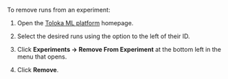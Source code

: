 To remove runs from an experiment:

1. Open the [Toloka ML platform](https://tolokamodels.tech/) homepage.

2. Select the desired runs using the option to the left of their ID.

3. Click **Experiments → Remove From Experiment** at the bottom left in the menu that opens.

4. Click **Remove**.
